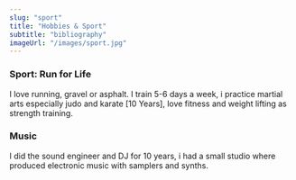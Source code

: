 ```yaml
---
slug: "sport"
title: "Hobbies & Sport"
subtitle: "bibliography"
imageUrl: "/images/sport.jpg"
---
```


### Sport: Run for Life

I love running, gravel or asphalt. I train 5-6 days a week, 
i practice martial arts especially judo and karate [10 Years],
love fitness and weight lifting as strength training.

### Music

I did the sound engineer and DJ for 10 years, i had a small studio where 
produced electronic music with samplers and synths.